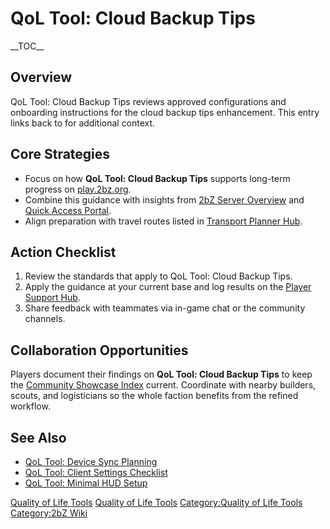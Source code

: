 {{Short description|QoL Tool: Cloud Backup Tips reviews approved configurations and onboarding instructions for the cloud backup tips enhancement}}
= QoL Tool: Cloud Backup Tips =
{{2bZ Navbox}}
__TOC__

== Overview ==
QoL Tool: Cloud Backup Tips reviews approved configurations and onboarding instructions
for the cloud backup tips enhancement. This entry links back to [[Category:Quality of Life
Tools|Quality of Life Tools]] for additional context.

== Core Strategies ==
* Focus on how '''QoL Tool: Cloud Backup Tips''' supports long-term progress on [[play.2bz.org]].
* Combine this guidance with insights from [[2bZ Server Overview]] and [[Quick Access Portal]].
* Align preparation with travel routes listed in [[Transport Planner Hub]].

== Action Checklist ==
# Review the [[Category:Quality of Life Tools|Quality of Life Tools]] standards that apply to QoL Tool: Cloud Backup Tips.
# Apply the guidance at your current base and log results on the [[Player Support Hub]].
# Share feedback with teammates via in-game chat or the community channels.

== Collaboration Opportunities ==
Players document their findings on '''QoL Tool: Cloud Backup Tips''' to keep the
[[Community Showcase Index]] current. Coordinate with nearby builders, scouts, and
logisticians so the whole faction benefits from the refined workflow.

== See Also ==
* [[QoL Tool: Device Sync Planning]]
* [[QoL Tool: Client Settings Checklist]]
* [[QoL Tool: Minimal HUD Setup]]

[[Category:Quality of Life Tools]]
[[Category:2bZ Wiki]]
